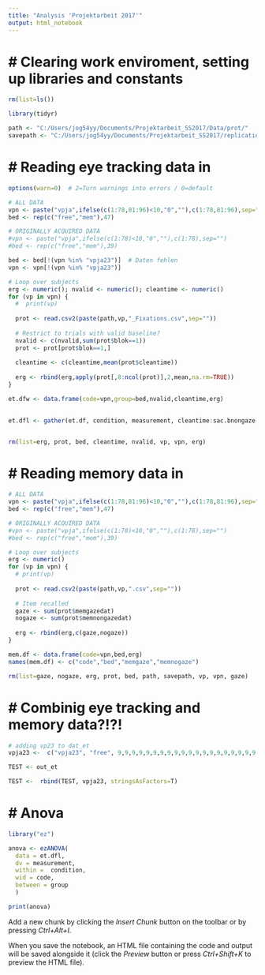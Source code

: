 ```yaml
---
title: "Analysis 'Projektarbeit 2017'"
output: html_notebook
---
```


# # Clearing work enviroment, setting up libraries and constants
```r
rm(list=ls())

library(tidyr)

path <- "C:/Users/jog54yy/Documents/Projektarbeit_SS2017/Data/prot/"
savepath <- "C:/Users/jog54yy/Documents/Projektarbeit_SS2017/replication-zwickel-vo/Auswertung/"

```


# # Reading eye tracking data in 
```r
options(warn=0)  # 2=Turn warnings into errors / 0=default

# ALL DATA
vpn <- paste("vpja",ifelse(c(1:78,81:96)<10,"0",""),c(1:78,81:96),sep="")
bed <- rep(c("free","mem"),47)

# ORIGINALLY ACQUIRED DATA
#vpn <- paste("vpja",ifelse(c(1:78)<10,"0",""),c(1:78),sep="")
#bed <- rep(c("free","mem"),39)

bed <- bed[!(vpn %in% "vpja23")]  # Daten fehlen
vpn <- vpn[!(vpn %in% "vpja23")]  

# Loop over subjects
erg <- numeric(); nvalid <- numeric(); cleantime <- numeric()
for (vp in vpn) {
  #  print(vp)
  
  prot <- read.csv2(paste(path,vp,"_Fixations.csv",sep=""))
  
  # Restrict to trials with valid baseline?
  nvalid <- c(nvalid,sum(prot$blok==1))
  prot <- prot[prot$blok==1,]
  
  cleantime <- c(cleantime,mean(prot$cleantime))
  
  erg <- rbind(erg,apply(prot[,8:ncol(prot)],2,mean,na.rm=TRUE))
}

et.dfw <- data.frame(code=vpn,group=bed,nvalid,cleantime,erg) 
  

et.dfl <- gather(et.df, condition, measurement, cleantime:sac.bnongaze, factor_key=TRUE)


rm(list=erg, prot, bed, cleantime, nvalid, vp, vpn, erg)
```



# # Reading memory data in
```r

# ALL DATA
vpn <- paste("vpja",ifelse(c(1:78,81:96)<10,"0",""),c(1:78,81:96),sep="")
bed <- rep(c("free","mem"),47)

# ORIGINALLY ACQUIRED DATA
#vpn <- paste("vpja",ifelse(c(1:78)<10,"0",""),c(1:78),sep="")
#bed <- rep(c("free","mem"),39)

# Loop over subjects
erg <- numeric()
for (vp in vpn) {
  # print(vp)
  
  prot <- read.csv2(paste(path,vp,".csv",sep=""))
  
  # Item recalled
  gaze <- sum(prot$memgazedat)
  nogaze <- sum(prot$memnongazedat)
  
  erg <- rbind(erg,c(gaze,nogaze))
}

mem.df <- data.frame(code=vpn,bed,erg)               
names(mem.df) <- c("code","bed","memgaze","memnogaze")

rm(list=gaze, nogaze, erg, prot, bed, path, savepath, vp, vpn, gaze)
```



# # Combinig eye tracking and memory data?!?!
```r

# adding vp23 to dat_et
vpja23 <-  c("vpja23", "free", 9,9,9,9,9,9,9,9,9,9,9,9,9,9,9,9,9,9,9,9)

TEST <- out_et

TEST <-  rbind(TEST, vpja23, stringsAsFactors=T)

```



# # Anova
```r
library("ez")

anova <- ezANOVA(
  data = et.dfl,
  dv = measurement,
  within =  condition,
  wid = code,
  between = group
  )

print(anova)


```






Add a new chunk by clicking the *Insert Chunk* button on the toolbar or by pressing *Ctrl+Alt+I*.

When you save the notebook, an HTML file containing the code and output will be saved alongside it (click the *Preview* button or press *Ctrl+Shift+K* to preview the HTML file).







